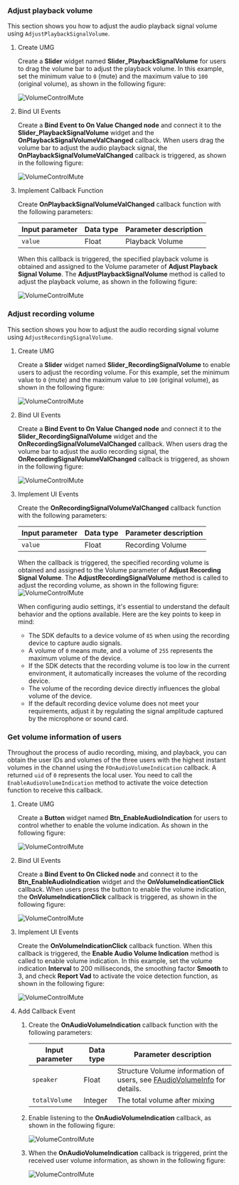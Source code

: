 <PlatformWrapper platform="blueprint">

### Adjust playback volume

This section shows you how to adjust the audio playback signal volume using `AdjustPlaybackSignalVolume`.

1. Create UMG

    Create a **Slider** widget named **Slider_PlaybackSignalVolume** for users to drag the volume bar to adjust the playback volume. In this example, set the minimum value to `0` (mute) and the maximum value to `100` (original volume), as shown in the following figure:

    ![VolumeControlMute](/images/rtc-sdk/volume-control-mute-implementation-blueprint-1.png)

1. Bind UI Events

    Create a **Bind Event to On Value Changed node** and connect it to the **Slider_PlaybackSignalVolume** widget and the **OnPlaybackSignalVolumeValChanged** callback. When users drag the volume bar to adjust the audio playback signal, the **OnPlaybackSignalVolumeValChanged** callback is triggered, as shown in the following figure:
    
    ![VolumeControlMute](/images/rtc-sdk/volume-control-mute-implementation-blueprint-2.png)

1. Implement Callback Function

    Create **OnPlaybackSignalVolumeValChanged** callback function with the following parameters:

    | Input parameter | Data type | Parameter description |
    | -------- | ------------- | ------------ |
    | `value` | Float | Playback Volume |

    When this callback is triggered, the specified playback volume is obtained and assigned to the Volume parameter of **Adjust Playback Signal Volume**. The **AdjustPlaybackSignalVolume** method is called to adjust the playback volume, as shown in the following figure:
    
    ![VolumeControlMute](/images/rtc-sdk/volume-control-mute-implementation-blueprint-3.png)

### Adjust recording volume

This section shows you how to adjust the audio recording signal volume using `AdjustRecordingSignalVolume`.

1. Create UMG

    Create a **Slider** widget named **Slider_RecordingSignalVolume** to enable users to adjust the recording volume. For this example, set the minimum value to `0` (mute) and the maximum value to `100` (original volume), as shown in the following figure:
    
    ![VolumeControlMute](/images/rtc-sdk/volume-control-mute-implementation-blueprint-4.png)

1. Bind UI Events

    Create a **Bind Event to On Value Changed node** and connect it to the **Slider_RecordingSignalVolume** widget and the **OnRecordingSignalVolumeValChanged** callback. When users drag the volume bar to adjust the audio recording signal, the **OnRecordingSignalVolumeValChanged** callback is triggered, as shown in the following figure:

    ![VolumeControlMute](/images/rtc-sdk/volume-control-mute-implementation-blueprint-5.png)

3. Implement UI Events

    Create the **OnRecordingSignalVolumeValChanged** callback function with the following parameters:

    | Input parameter | Data type | Parameter description |
    | -------- | ------------- | ------------ |
    | `value` | Float | Recording Volume |

    When the callback is triggered, the specified recording volume is obtained and assigned to the Volume parameter of **Adjust Recording Signal Volume**. The **AdjustRecordingSignalVolume** method is called to adjust the recording volume, as shown in the following figure:
    ![VolumeControlMute](/images/rtc-sdk/volume-control-mute-implementation-blueprint-6.png)

    When configuring audio settings, it's essential to understand the default behavior and the options available. Here are the key points to keep in mind:

    * The SDK defaults to a device volume of `85` when using the recording device to capture audio signals.
    * A volume of `0` means mute, and a volume of `255` represents the maximum volume of the device.
    * If the SDK detects that the recording volume is too low in the current environment, it automatically increases the volume of the recording device.
    * The volume of the recording device directly influences the global volume of the device.
    * If the default recording device volume does not meet your requirements, adjust it by regulating the signal amplitude captured by the microphone or sound card.

### Get volume information of users​

Throughout the process of audio recording, mixing, and playback, you can obtain the user IDs and volumes of the three users with the highest instant volumes in the channel using the `FOnAudioVolumeIndication` callback. A returned `uid` of `0` represents the local user. You need to call the `EnableAudioVolumeIndication` method to activate the voice detection function to receive this callback.

1. Create UMG

    Create a **Button** widget named **Btn_EnableAudioIndication** for users to control whether to enable the volume indication. As shown in the following figure:

    ![VolumeControlMute](/images/rtc-sdk/volume-control-mute-implementation-blueprint-7.png)

1. Bind UI Events

    Create a **Bind Event to On Clicked node** and connect it to the **Btn_EnableAudioIndication** widget and the **OnVolumeIndicationClick** callback. When users press the button to enable the volume indication, the **OnVolumeIndicationClick** callback is triggered, as shown in the following figure:

    ![VolumeControlMute](/images/rtc-sdk/volume-control-mute-implementation-blueprint-8.png)

1. Implement UI Events

    Create the **OnVolumeIndicationClick** callback function. When this callback is triggered, the **Enable Audio Volume Indication** method is called to enable volume indication. In this example, set the volume indication **Interval** to 200 milliseconds, the smoothing factor **Smooth** to 3, and check **Report Vad** to activate the voice detection function, as shown in the following figure:
    
    ![VolumeControlMute](/images/rtc-sdk/volume-control-mute-implementation-blueprint-9.png)

4. Add Callback Event

    1. Create the **OnAudioVolumeIndication** callback function with the following parameters:
    
        | Input parameter | Data type | Parameter description |
        | -------- | ------------- | ------------ |
        | `speaker` | Float | Structure Volume information of users, see [FAudioVolumeInfo](https://api-ref.agora.io/en/video-sdk/blueprint/4.x/API/class_irtcengineeventhandler.html#callback_irtcengineeventhandler_onaudiovolumeindication) for details. |
        | `totalVolume` | Integer | The total volume after mixing |


    1. Enable listening to the **OnAudioVolumeIndication** callback, as shown in the following figure:
    
        ![VolumeControlMute](/images/rtc-sdk/volume-control-mute-implementation-blueprint-10.png)

    1. When the **OnAudioVolumeIndication** callback is triggered, print the received user volume information, as shown in the following figure:
    
        ![VolumeControlMute](/images/rtc-sdk/volume-control-mute-implementation-blueprint-11.png)

</PlatformWrapper>